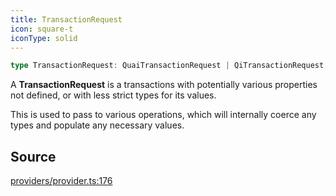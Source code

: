 ```yaml
---
title: TransactionRequest
icon: square-t
iconType: solid
---
```


```ts
type TransactionRequest: QuaiTransactionRequest | QiTransactionRequest;
```

A **TransactionRequest** is a transactions with potentially various properties not defined, or with less strict types
for its values.

This is used to pass to various operations, which will internally coerce any types and populate any necessary values.

## Source

[providers/provider.ts:176](https://github.com/dominant-strategies/quais.js/blob/3fde6763235c7029b19260e352cfa6956f8b8444/src/providers/provider.ts#L176)
